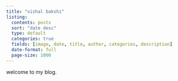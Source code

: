 ```yaml
---
title: "vishal bakshi"
listing:
  contents: posts
  sort: "date desc"
  type: default
  categories: true
  fields: [image, date, title, author, categories, description]
  date-format: full
  page-size: 1000
---
```


welcome to my blog.
